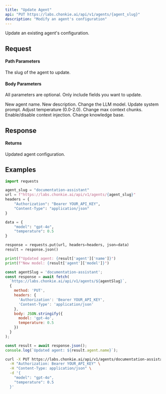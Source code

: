 ```yaml
---
title: "Update Agent"
api: "PUT https://labs.chonkie.ai/api/v1/agents/{agent_slug}"
description: "Modify an agent's configuration"
---
```


Update an existing agent's configuration.

## Request

#### Path Parameters

<ParamField path="agent_slug" type="string" required>
  The slug of the agent to update.
</ParamField>

#### Body Parameters

All parameters are optional. Only include fields you want to update.

<ParamField path="name" type="string">
  New agent name.
</ParamField>

<ParamField path="description" type="string">
  New description.
</ParamField>

<ParamField path="model" type="string">
  Change the LLM model.
</ParamField>

<ParamField path="systemPrompt" type="string">
  Update system prompt.
</ParamField>

<ParamField path="temperature" type="float">
  Adjust temperature (0.0-2.0).
</ParamField>

<ParamField path="maxContextChunks" type="integer">
  Change max context chunks.
</ParamField>

<ParamField path="useContext" type="boolean">
  Enable/disable context injection.
</ParamField>

<ParamField path="knowledge" type="string">
  Change knowledge base.
</ParamField>

## Response

#### Returns

<ResponseField name="agent" type="object">
  Updated agent configuration.
</ResponseField>

## Examples

<CodeGroup>

```python Python
import requests

agent_slug = "documentation-assistant"
url = f"https://labs.chonkie.ai/api/v1/agents/{agent_slug}"
headers = {
    "Authorization": "Bearer YOUR_API_KEY",
    "Content-Type": "application/json"
}

data = {
    "model": "gpt-4o",
    "temperature": 0.5
}

response = requests.put(url, headers=headers, json=data)
result = response.json()

print(f"Updated agent: {result['agent']['name']}")
print(f"New model: {result['agent']['model']}")
```

```javascript JavaScript
const agentSlug = 'documentation-assistant';
const response = await fetch(
  `https://labs.chonkie.ai/api/v1/agents/${agentSlug}`,
  {
    method: 'PUT',
    headers: {
      'Authorization': 'Bearer YOUR_API_KEY',
      'Content-Type': 'application/json'
    },
    body: JSON.stringify({
      model: 'gpt-4o',
      temperature: 0.5
    })
  }
);

const result = await response.json();
console.log(`Updated agent: ${result.agent.name}`);
```

```bash cURL
curl -X PUT https://labs.chonkie.ai/api/v1/agents/documentation-assistant \
  -H "Authorization: Bearer YOUR_API_KEY" \
  -H "Content-Type: application/json" \
  -d '{
    "model": "gpt-4o",
    "temperature": 0.5
  }'
```

</CodeGroup>
